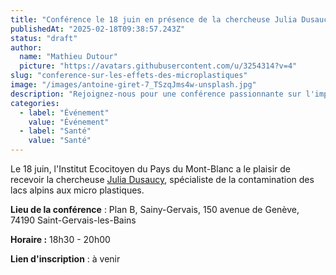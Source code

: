 ```yaml
---
title: "Conférence le 18 juin en présence de la chercheuse Julia Dusaucy, sur les effets des microplastiques dans les lacs de montagne "
publishedAt: "2025-02-18T09:38:57.243Z"
status: "draft"
author:
  name: "Mathieu Dutour"
  picture: "https://avatars.githubusercontent.com/u/3254314?v=4"
slug: "conference-sur-les-effets-des-microplastiques"
image: "/images/antoine-giret-7_TSzqJms4w-unsplash.jpg"
description: "Rejoignez-nous pour une conférence passionnante sur l'impact des microplastiques sur notre santé et l'environnement, animée par des experts reconnus."
categories:
  - label: "Événement"
    value: "Événement"
  - label: "Santé"
    value: "Santé"
---
```


Le 18 juin, l'Institut Ecocitoyen du Pays du Mont-Blanc a le plaisir de recevoir la chercheuse [Julia Dusaucy](https://www.youtube.com/watch?v=RCVWl-rUs0I), spécialiste de la contamination des lacs alpins aux micro plastiques. 

**Lieu de la conférence** : Plan B, Sainy-Gervais, 150 avenue de Genève, 74190 Saint-Gervais-les-Bains

**Horaire :** 18h30 - 20h00

**Lien d'inscription** : à venir